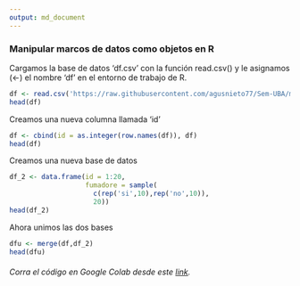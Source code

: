 ```yaml
---
output: md_document
---
```


### Manipular marcos de datos como objetos en R

Cargamos la base de datos 'df.csv' con la función read.csv() y le asignamos (\<-) el nombre 'df' en el entorno de trabajo de R.

```r
df <- read.csv('https://raw.githubusercontent.com/agusnieto77/Sem-UBA/master/datos/df.csv')
head(df)
```

Creamos una nueva columna llamada 'id'

```r
df <- cbind(id = as.integer(row.names(df)), df)
head(df)
```

Creamos una nueva base de datos

```r
df_2 <- data.frame(id = 1:20, 
                   fumadore = sample(
                     c(rep('si',10),rep('no',10)), 
                     20))
head(df_2)
```

Ahora unimos las dos bases

```r
dfu <- merge(df,df_2)
head(dfu)
```

###### Corra el código en Google Colab desde este [link](https://colab.research.google.com/drive/1lLMUjYM-BRPi4l92To0e4yBnDYAFpr8v?usp=sharing "Google Colab").
